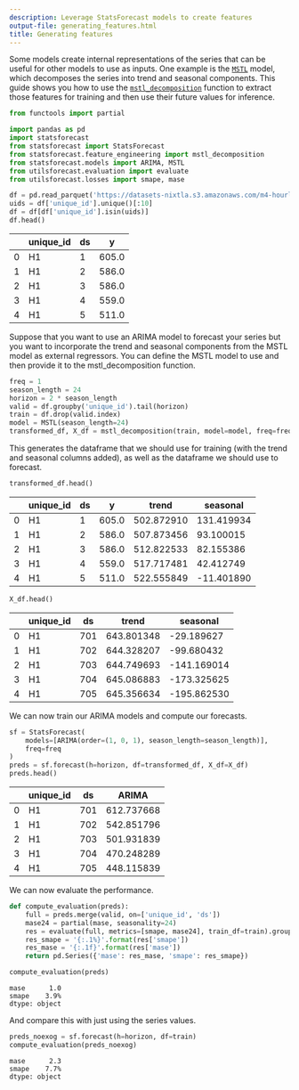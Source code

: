 ```yaml
---
description: Leverage StatsForecast models to create features
output-file: generating_features.html
title: Generating features
---
```



Some models create internal representations of the series that can be
useful for other models to use as inputs. One example is the
[`MSTL`](src/core/models.html#mstl)
model, which decomposes the series into trend and seasonal components.
This guide shows you how to use the
[`mstl_decomposition`](src/feature_engineering.html#mstl_decomposition)
function to extract those features for training and then use their
future values for inference.


```python
from functools import partial

import pandas as pd
import statsforecast
from statsforecast import StatsForecast
from statsforecast.feature_engineering import mstl_decomposition
from statsforecast.models import ARIMA, MSTL
from utilsforecast.evaluation import evaluate
from utilsforecast.losses import smape, mase
```


```python
df = pd.read_parquet('https://datasets-nixtla.s3.amazonaws.com/m4-hourly.parquet')
uids = df['unique_id'].unique()[:10]
df = df[df['unique_id'].isin(uids)]
df.head()
```

|     | unique_id | ds  | y     |
|-----|-----------|-----|-------|
| 0   | H1        | 1   | 605.0 |
| 1   | H1        | 2   | 586.0 |
| 2   | H1        | 3   | 586.0 |
| 3   | H1        | 4   | 559.0 |
| 4   | H1        | 5   | 511.0 |

Suppose that you want to use an ARIMA model to forecast your series but
you want to incorporate the trend and seasonal components from the MSTL
model as external regressors. You can define the MSTL model to use and
then provide it to the mstl_decomposition function.


```python
freq = 1
season_length = 24
horizon = 2 * season_length
valid = df.groupby('unique_id').tail(horizon)
train = df.drop(valid.index)
model = MSTL(season_length=24)
transformed_df, X_df = mstl_decomposition(train, model=model, freq=freq, h=horizon)
```

This generates the dataframe that we should use for training (with the
trend and seasonal columns added), as well as the dataframe we should
use to forecast.


```python
transformed_df.head()
```

|     | unique_id | ds  | y     | trend      | seasonal   |
|-----|-----------|-----|-------|------------|------------|
| 0   | H1        | 1   | 605.0 | 502.872910 | 131.419934 |
| 1   | H1        | 2   | 586.0 | 507.873456 | 93.100015  |
| 2   | H1        | 3   | 586.0 | 512.822533 | 82.155386  |
| 3   | H1        | 4   | 559.0 | 517.717481 | 42.412749  |
| 4   | H1        | 5   | 511.0 | 522.555849 | -11.401890 |


```python
X_df.head()
```

|     | unique_id | ds  | trend      | seasonal    |
|-----|-----------|-----|------------|-------------|
| 0   | H1        | 701 | 643.801348 | -29.189627  |
| 1   | H1        | 702 | 644.328207 | -99.680432  |
| 2   | H1        | 703 | 644.749693 | -141.169014 |
| 3   | H1        | 704 | 645.086883 | -173.325625 |
| 4   | H1        | 705 | 645.356634 | -195.862530 |

We can now train our ARIMA models and compute our forecasts.


```python
sf = StatsForecast(
    models=[ARIMA(order=(1, 0, 1), season_length=season_length)],
    freq=freq
)
preds = sf.forecast(h=horizon, df=transformed_df, X_df=X_df)
preds.head()
```

|     | unique_id | ds  | ARIMA      |
|-----|-----------|-----|------------|
| 0   | H1        | 701 | 612.737668 |
| 1   | H1        | 702 | 542.851796 |
| 2   | H1        | 703 | 501.931839 |
| 3   | H1        | 704 | 470.248289 |
| 4   | H1        | 705 | 448.115839 |

We can now evaluate the performance.


```python
def compute_evaluation(preds):
    full = preds.merge(valid, on=['unique_id', 'ds'])
    mase24 = partial(mase, seasonality=24)
    res = evaluate(full, metrics=[smape, mase24], train_df=train).groupby('metric')['ARIMA'].mean()
    res_smape = '{:.1%}'.format(res['smape'])
    res_mase = '{:.1f}'.format(res['mase'])
    return pd.Series({'mase': res_mase, 'smape': res_smape})
```


```python
compute_evaluation(preds)
```

``` text
mase      1.0
smape    3.9%
dtype: object
```

And compare this with just using the series values.


```python
preds_noexog = sf.forecast(h=horizon, df=train)
compute_evaluation(preds_noexog)
```

``` text
mase      2.3
smape    7.7%
dtype: object
```

